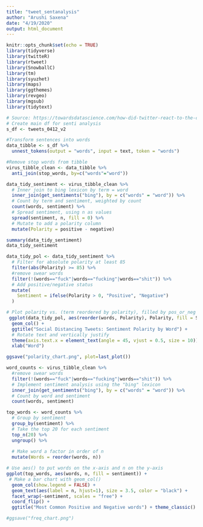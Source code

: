 ```yaml
---
title: "tweet_sentanalysis"
author: "Arushi Saxena"
date: "4/19/2020"
output: html_document
---
```


```r
knitr::opts_chunk$set(echo = TRUE)
library(tidyverse)
library(twitteR)
library(rtweet)
library(SnowballC)
library(tm)
library(syuzhet)
library(maps)
library(ggthemes)
library(revgeo)
library(mgsub)
library(tidytext)
```

```r
# Source: https://towardsdatascience.com/how-did-twitter-react-to-the-coronavirus-pandemic-2857592b449a
# Create main df for senti analysis
s_df <- tweets_0412_v2

#Transform sentences into words
data_tibble <- s_df %>%
  unnest_tokens(output = "words", input = text, token = "words")

#Remove stop words from tibble
virus_tibble_clean <- data_tibble %>%
  anti_join(stop_words, by=c("words"="word"))

data_tidy_sentiment <- virus_tibble_clean %>% 
  # Inner join to bing lexicon by term = word
  inner_join(get_sentiments("bing"), by = c("words" = "word")) %>% 
  # Count by term and sentiment, weighted by count
  count(words, sentiment) %>%
  # Spread sentiment, using n as values
  spread(sentiment, n, fill = 0) %>%
  # Mutate to add a polarity column
  mutate(Polarity = positive - negative)

summary(data_tidy_sentiment)
data_tidy_sentiment

data_tidy_pol <- data_tidy_sentiment %>% 
  # Filter for absolute polarity at least 85
  filter(abs(Polarity) >= 85) %>% 
  #remove swear words
  filter(!(words=="fuck"|words=="fucking"|words=="shit")) %>%
  # Add positive/negative status
  mutate(
    Sentiment = ifelse(Polarity > 0, "Positive", "Negative")
  )

# Plot polarity vs. (term reordered by polarity), filled by pos_or_neg
 ggplot(data_tidy_pol, aes(reorder(words, Polarity), Polarity, fill = Sentiment)) +
  geom_col() + 
  ggtitle("Social Distancing Tweets: Sentiment Polarity by Word") + 
  # Rotate text and vertically justify
  theme(axis.text.x = element_text(angle = 45, vjust = 0.5, size = 10))+
  xlab("Word") 

ggsave("polarity_chart.png", plot=last_plot())

```

```r

word_counts <- virus_tibble_clean %>%
  #remove swear words
  filter(!(words=="fuck"|words=="fucking"|words=="shit")) %>%
  # Implement sentiment analysis using the "bing" lexicon
  inner_join(get_sentiments("bing"), by = c("words" = "word")) %>%
  # Count by word and sentiment
  count(words, sentiment)

top_words <- word_counts %>%
  # Group by sentiment
  group_by(sentiment) %>%
  # Take the top 20 for each sentiment
  top_n(20) %>%
  ungroup() %>%
  
  # Make word a factor in order of n
  mutate(Words = reorder(words, n))

# Use aes() to put words on the x-axis and n on the y-axis
ggplot(top_words, aes(words, n, fill = sentiment)) +
 # Make a bar chart with geom_col()
  geom_col(show.legend = FALSE) +
  geom_text(aes(label = n, hjust=1), size = 3.5, color = "black") +
  facet_wrap(~sentiment, scales = "free") +  
  coord_flip() +
  ggtitle("Most Common Positive and Negative words") + theme_classic()

#ggsave("freq_chart.png")

```

